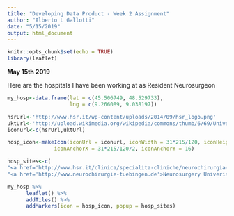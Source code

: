 ```yaml
---
title: "Developing Data Product - Week 2 Assignment"
author: "Alberto L Gallotti"
date: "5/15/2019"
output: html_document
---
```


```r
knitr::opts_chunk$set(echo = TRUE)
library(leaflet)
```



**May 15th 2019**

Here are the hospitals I have been working at as Resident Neurosurgeon


```r
my_hosp<-data.frame(lat = c(45.506749, 48.529733),
                    lng = c(9.266089, 9.038197))

hsrUrl<-'http://www.hsr.it/wp-content/uploads/2014/09/hsr_logo.png'
uktUrl<-'http://upload.wikimedia.org/wikipedia/commons/thumb/6/69/Universitätsklinikum_Tübingen_Logo_2012.svg/1200px-Universitätsklinikum_Tübingen_Logo_2012.svg.png'
iconurl<-c(hsrUrl,uktUrl)

hosp_icon<-makeIcon(iconUrl = iconurl, iconWidth = 31*215/120, iconHeight = 31,
               iconAnchorX = 31*215/120/2, iconAnchorY = 16)

hosp_sites<-c(
"<a href='http://www.hsr.it/clinica/specialita-cliniche/neurochirurgia-e-gamma-knife/'>Neurosurgery Ospedale San Raffaele</a>",
"<a href='http://www.neurochirurgie-tuebingen.de'>Neurosurgery Univeristätsklinikum Tübingen</a>")

my_hosp %>% 
      leaflet() %>% 
      addTiles() %>%
      addMarkers(icon = hosp_icon, popup = hosp_sites)
```

